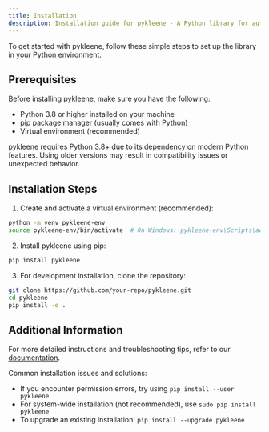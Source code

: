 ```yaml
---
title: Installation
description: Installation guide for pykleene - A Python library for automata theory
---
```


To get started with pykleene, follow these simple steps to set up the library in your Python environment.

## Prerequisites

Before installing pykleene, make sure you have the following:
- Python 3.8 or higher installed on your machine
- pip package manager (usually comes with Python)
- Virtual environment (recommended)

<Note title="Remember" type="danger">
  pykleene requires Python 3.8+ due to its dependency on modern Python features.
  Using older versions may result in compatibility issues or unexpected behavior.
</Note>

## Installation Steps

1. Create and activate a virtual environment (recommended):
```bash
python -m venv pykleene-env
source pykleene-env/bin/activate  # On Windows: pykleene-env\Scripts\activate
```

2. Install pykleene using pip:
```bash
pip install pykleene
```

3. For development installation, clone the repository:
```bash
git clone https://github.com/your-repo/pykleene.git
cd pykleene
pip install -e .
```

## Additional Information

For more detailed instructions and troubleshooting tips, refer to our [documentation](#).

Common installation issues and solutions:
- If you encounter permission errors, try using `pip install --user pykleene`
- For system-wide installation (not recommended), use `sudo pip install pykleene`
- To upgrade an existing installation: `pip install --upgrade pykleene`